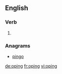 ==English==

===Verb===
{{head|en|present participle}}

# {{present participle of|ope|lang=en|nocat=1}}

===Anagrams===
* [[pingo#English|pingo]]

[[de:oping]]
[[fr:oping]]
[[vi:oping]]